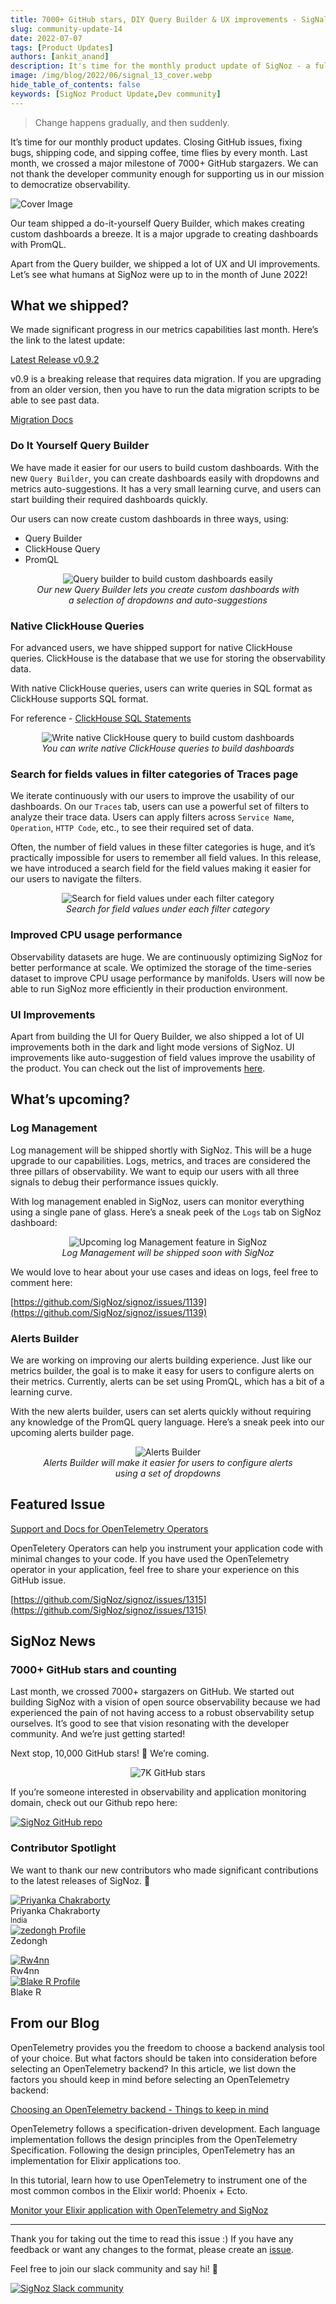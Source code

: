 ```yaml
---
title: 7000+ GitHub stars, DIY Query Builder & UX improvements - SigNal 14
slug: community-update-14
date: 2022-07-07
tags: [Product Updates]
authors: [ankit_anand]
description: It's time for the monthly product update of SigNoz - a full-stack open-source APM tool. Find out what we've been upto at SigNoz during June, 2022.
image: /img/blog/2022/06/signal_13_cover.webp
hide_table_of_contents: false
keywords: [SigNoz Product Update,Dev community]
---
```


<head>
  <link rel="canonical" href="https://signoz.io/blog/community-update-14/"/>
</head>

> Change happens gradually, and then suddenly.

It’s time for our monthly product updates. Closing GitHub issues, fixing bugs, shipping code, and sipping coffee, time flies by every month. Last month, we crossed a major milestone of 7000+ GitHub stargazers. We can not thank the developer community enough for supporting us in our mission to democratize observability.



![Cover Image](/img/blog/2022/07/signal_14_cover.webp)

Our team shipped a do-it-yourself Query Builder, which makes creating custom dashboards a breeze. It is a major upgrade to creating dashboards with PromQL.

Apart from the Query builder, we shipped a lot of UX and UI improvements. Let’s see what humans at SigNoz were up to in the month of June 2022!

## What we shipped?

We made significant progress in our metrics capabilities last month. Here’s the link to the latest update:

[Latest Release v0.9.2](https://github.com/SigNoz/signoz/releases/tag/v0.9.2)

<Admonition type="info">
v0.9 is a breaking release that requires data migration. If you are upgrading from an older version, then you have to run the data migration scripts to be able to see past data.
</Admonition>

[Migration Docs](https://signoz.io/docs/operate/migration/upgrade-0.9/)

### Do It Yourself Query Builder

We have made it easier for our users to build custom dashboards. With the new `Query Builder`, you can create dashboards easily with dropdowns and metrics auto-suggestions. It has a very small learning curve, and users can start building their required dashboards quickly.

Our users can now create custom dashboards in three ways, using:

- Query Builder
- ClickHouse Query
- PromQL

<figure data-zoomable align='center'>
    <img src="/img/blog/2022/07/query_builder.webp" alt="Query builder to build custom dashboards easily"/>
    <figcaption><i>Our new Query Builder lets you create custom dashboards with a selection of dropdowns and auto-suggestions</i></figcaption>
</figure>



### Native ClickHouse Queries

For advanced users, we have shipped support for native ClickHouse queries. ClickHouse is the database that we use for storing the observability data.

With native ClickHouse queries, users can write queries in SQL format as ClickHouse supports SQL format.

For reference - [ClickHouse SQL Statements](https://clickhouse.com/docs/en/sql-reference/statements/)

<figure data-zoomable align='center'>
    <img src="/img/blog/2022/07/clickhouse_query.webp" alt="Write native ClickHouse query to build custom dashboards"/>
    <figcaption><i>You can write native ClickHouse queries to build dashboards</i></figcaption>
</figure>



### Search for fields values in filter categories of Traces page

We iterate continuously with our users to improve the usability of our dashboards. On our `Traces` tab, users can use a powerful set of filters to analyze their trace data. Users can apply filters across `Service Name`, `Operation`, `HTTP Code`, etc., to see their required set of data.

Often, the number of field values in these filter categories is huge, and it’s practically impossible for users to remember all field values. In this release, we have introduced a search field for the field values making it easier for our users to navigate the filters.

<figure data-zoomable align='center'>
    <img src="/img/blog/2022/07/search_field_value.webp" alt="Search for field values under each filter category"/>
    <figcaption><i>Search for field values under each filter category</i></figcaption>
</figure>



### Improved CPU usage performance

Observability datasets are huge. We are continuously optimizing SigNoz for better performance at scale. We optimized the storage of the time-series dataset to improve CPU usage performance by manifolds. Users will now be able to run SigNoz more efficiently in their production environment.

### UI Improvements

Apart from building the UI for Query Builder, we also shipped a lot of UI improvements both in the dark and light mode versions of SigNoz. UI improvements like auto-suggestion of field values improve the usability of the product. You can check out the list of improvements [here](https://github.com/SigNoz/signoz/releases/tag/v0.9.0).

## What’s upcoming?

### Log Management

Log management will be shipped shortly with SigNoz. This will be a huge upgrade to our capabilities. Logs, metrics, and traces are considered the three pillars of observability. We want to equip our users with all three signals to debug their performance issues quickly.

With log management enabled in SigNoz, users can monitor everything using a single pane of glass. Here’s a sneak peek of the `Logs` tab on SigNoz dashboard:

<figure data-zoomable align='center'>
    <img src="/img/blog/2022/07/log_management.webp" alt="Upcoming log Management feature in SigNoz"/>
    <figcaption><i>Log Management will be shipped soon with SigNoz</i></figcaption>
</figure>



We would love to hear about your use cases and ideas on logs, feel free to comment here:

[https://github.com/SigNoz/signoz/issues/1139](https://github.com/SigNoz/signoz/issues/1139)

### Alerts Builder

We are working on improving our alerts building experience. Just like our metrics builder, the goal is to make it easy for users to configure alerts on their metrics. Currently, alerts can be set using PromQL, which has a bit of a learning curve.

With the new alerts builder, users can set alerts quickly without requiring any knowledge of the PromQL query language. Here’s a sneak peek into our upcoming alerts builder page.

<figure data-zoomable align='center'>
    <img src="/img/blog/2022/07/alerts_builder.webp" alt="Alerts Builder"/>
    <figcaption><i>Alerts Builder will make it easier for users to configure alerts using a set of dropdowns</i></figcaption>
</figure>



## Featured Issue

[Support and Docs for OpenTelemetry Operators](https://github.com/SigNoz/signoz/issues/1315)

OpenTeletery Operators can help you instrument your application code with minimal changes to your code. If you have used the OpenTelemetry operator in your application, feel free to share your experience on this GitHub issue.

[https://github.com/SigNoz/signoz/issues/1315](https://github.com/SigNoz/signoz/issues/1315)

## SigNoz News

### 7000+ GitHub stars and counting

Last month, we crossed 7000+ stargazers on GitHub. We started out building SigNoz with a vision of open source observability because we had experienced the pain of not having access to a robust observability setup ourselves. It’s good to see that vision resonating with the developer community. And we’re just getting started!

Next stop, 10,000 GitHub stars! 🥳 We’re coming.

<figure data-zoomable align='center'>
    <img src="/img/blog/2022/07/7k_stars_history.webp" alt="7K GitHub stars"/>
</figure>



If you’re someone interested in observability and application monitoring domain, check out our Github repo here:

[![SigNoz GitHub repo](/img/blog/common/signoz_github.webp)](https://github.com/SigNoz/signoz)

### Contributor Spotlight

We want to thank our new contributors who made significant contributions to the latest releases of SigNoz. 🤗

<div class="row">
    <div class="col col--6">
      <div class="avatar">
      <a
         class="avatar__photo-link avatar__photo avatar__photo--lg"
         href="https://github.com/sf-pchakraborty"
      >
         <img
            alt="Priyanka Chakraborty"
            src="https://avatars.githubusercontent.com/u/30225487?v=4"
         />
      </a>
      <div class="avatar__intro">
         <div class="avatar__name">Priyanka Chakraborty</div>
         <small class="avatar__subtitle">
         India
         </small>
      </div>
      </div>
   </div>
    <div class="col col--6">
      <div class="avatar">
      <a
         class="avatar__photo-link avatar__photo avatar__photo--lg"
         href="https://github.com/zedongh"
      >
         <img
            alt="zedongh Profile"
            src="https://avatars.githubusercontent.com/u/13192735?v=4"
         />
      </a>
      <div class="avatar__intro">
         <div class="avatar__name">Zedongh</div>
         <small class="avatar__subtitle">
         </small>
      </div>
      </div>
   </div>
</div>

<p></p>

<div class="row">
    <div class="col col--6">
      <div class="avatar">
      <a
         class="avatar__photo-link avatar__photo avatar__photo--lg"
         href="https://github.com/rw4nn"
      >
         <img
            alt="Rw4nn"
            src="https://avatars.githubusercontent.com/u/86979911?v=4"
         />
      </a>
      <div class="avatar__intro">
         <div class="avatar__name">Rw4nn</div>
         <small class="avatar__subtitle">
         </small>
      </div>
      </div>
   </div>
    <div class="col col--6">
      <div class="avatar">
      <a
         class="avatar__photo-link avatar__photo avatar__photo--lg"
         href="https://github.com/blakeromano"
      >
         <img
            alt="Blake R Profile"
            src="https://avatars.githubusercontent.com/u/85771645?v=4"
         />
      </a>
      <div class="avatar__intro">
         <div class="avatar__name">Blake R</div>
         <small class="avatar__subtitle">
         </small>
      </div>
      </div>
   </div>
</div>

<p></p>

## From our Blog

OpenTelemetry provides you the freedom to choose a backend analysis tool of your choice. But what factors should be taken into consideration before selecting an OpenTelemetry backend? In this article, we list down the factors you should keep in mind before selecting an OpenTelemetry backend:

[Choosing an OpenTelemetry backend - Things to keep in mind](https://signoz.io/blog/opentelemetry-backend/)

OpenTelemetry follows a specification-driven development. Each language implementation follows the design principles from the OpenTelemetry Specification. Following the design principles, OpenTelemetry has an implementation for Elixir applications too.

In this tutorial, learn how to use OpenTelemetry to instrument one of the most common combos in the Elixir world: Phoenix + Ecto.

[Monitor your Elixir application with OpenTelemetry and SigNoz](https://signoz.io/blog/opentelemetry-elixir/)

---

Thank you for taking out the time to read this issue :) If you have any feedback or want any changes to the format, please create an [issue](https://github.com/SigNoz/signoz/issues).

Feel free to join our slack community and say hi! 👋

[![SigNoz Slack community](/img/blog/common/join_slack_cta.webp)](https://signoz.io/slack)
